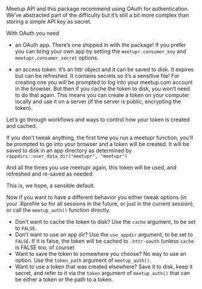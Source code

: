 Meetup API and this package recommend using OAuth for authentication.
We've abstracted part of the difficulty but it's still a bit more complex than storing a simple API key as secret.

With OAuth you need

* an OAuth app. There's one shipped in with the package! If you prefer you can bring your own app by setting the `meetupr.consumer_key` and `meetupr.consumer_secret` options.

* an access token. It's an httr object and it can be saved to disk. It expires but can be refreshed. It contains secrets so it's a sensitive file! For creating one you will be prompted to log into your meetup.com account in the browser.
But then if you cache the token to disk, you won't need to do that again. This means you can create a token on your computer locally and use it on a server (if the server is public, encrypting the token).

Let's go through workflows and ways to control how your token is created and cached.

If you don't tweak anything, the first time you run a meetupr function, you'll be prompted to go into your browser and a token will be created.
It will be saved to disk in an app directory as determined by `rappdirs::user_data_dir("meetupr", "meetupr")`

And all the times you use meetupr again, this token will be used, and refreshed and re-saved as needed.

This is, we hope, a sensible default.

Now if you want to have a different behavior you either tweak options (in your .Rprofile so for all sessions in the future, or just in the current session), or call the `meetup_auth()` function directly.

* Don't want to cache the token to disk? Use the `cache` argument, to be set to `FALSE`.
* Don't want to use an app dir? Use the `use_appdir` argument, to be set to `FALSE`. If it is false, the token will be cached to `.httr-oauth` (unless `cache` is FALSE too, of course)
* Want to save the token to somewhere you choose? No way to use an option. Use the `token_path` argument of `meetup_auth()`.
* Want to use a token that was created elsewhere? Save it to disk, keep it secret, and refer to it via the `token` argument of `meetup_auth()` that can be either a token or the path to a token.
